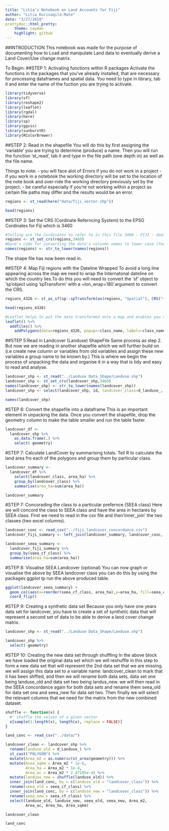---
title: "Litia's Notebook on Land Accounts for Fiji"
author: "Litia Kurisaqila-Mate"
date: "3/27/2018"
prettydoc::html_pretty:
    theme: cayman
    highlight: github
---

##INTRODUCTION
This notebook was made for the purpose of documenting how to Load and manipulate Land data to eventually derive a Land Cover/Use change matrix.

To Begin:
##STEP 1: Activating functions within R packages
Activate the functions in the packages that you've already installed, that are necessary for processing dataframes and spatial data. You need to type in library, tab it and enter the name of the fuction you are trying to activate.
```{r}
library(tidyverse)
library(sf)
library(reshape2)
library(leaflet)
library(rgdal)
library(here)
library(sp)
library(ggvis)
library(sunburstR)
library(RColorBrewer)
```
##STEP 2: Read in the shapefile
You will do this by first assigning the 'variable' you are trying to determine (produce) a name. Then you will run the function 'st_read', tab it and type in the file path (one depth in) as well as the file name.

Things to note:
- you will face alot of Errors if you do not work in a project
-if you work in a notebook the working directory will be set to the location of the note book and over-ride the working directory previously set by the project.
- be careful especially if you're not working within a project as certain file paths may differ and the results would be an error.

```{r}
regions <- st_read(here("data/fiji_vector.shp"))
```

```{r}

head(regions)

```

##STEP 3: Set the CRS (Cordinate Referncing System) to the EPSG Cordinates for Fiji which is 3460
```{r}
#Telling are the Cordinates to refer to in this file 3460 - FIJI - does not necessarily reproject or change the data
regions <- st_set_crs(regions,3460)
#Dave's code for converting the data's colunmn names to lower case (form he finds easier to work with)
names(regions) <- str_to_lower(names(regions))

```


The shape file has now been read in.

##STEP 4: Map Fiji regions with the Dateline Wrapped
To avoid a long line appearing across the map we need to wrap the Internatonal dateline on which the country lies.To do this you will need to convert the 'sf' object to 'sp'object using 'spTransform' with a +lon_wrap=180`argument to convert the CRS.
```{r}
regions_4326 <- st_as_sf(sp::spTransform(as(regions, "Spatial"), CRS("+init=epsg:4326 +lon_wrap=180")))

head(regions_4326)

#Leaflet helps to put the data transformed onto a map and enables you to visualose the polygons column as a whole and label the regions using divisions with popup names of the provinces.
leaflet() %>%
  addTiles() %>%
    addPolygons(data=regions_4326, popup=~class_name, label=~class_name)

```

##STEP 5:Read in Landcover (Landuse) ShapeFile
Same process as step 2. But now we are reading in another shapefile which we will further build on (i.e create new column or variables from old variables and assign these new variables a group name to be known by.) This is where we begin the process of unpacking the data and organise it in a way that is tidy and easy to read and analyse.

```{r}
landcover_shp <- st_read("../Landuse Data_Shape/Landuse.shp")
landcover_shp <- st_set_crs(landcover_shp,3460)
names(landcover_shp) <- str_to_lower(names(landcover_shp))
landcover_shp <- select(landcover_shp, id, landcover_class=d_landuse_, area_ha, geometry)

names(landcover_shp)
```

#STEP 6: Convert the shapefile into a dataframe
This is an important element in unpacking the data. Once you convert the shapefile, drop the geometry column to make the table smaller and run the table faster.

```{r}
landcover_df <-
  landcover_shp %>%
    as.data.frame(.) %>%
    select(-geometry)
```

#STEP 7: Calculate LandCover by summarising totals.
Tell R to calculate the land area fro each of the polygons and group them by particular  class.

```{r}
landcover_summary <-
  landcover_df %>%
    select(landcover_class, area_ha) %>%
    group_by(landcover_class) %>%
    summarise(area_ha=sum(area_ha))

landcover_summary
```

#STEP 7: Concorading the class to a particular prefernce (SEEA class)
 Here we will concord the class to SEEA class and have the area in hectares by SEEA class.
 First we need to read in the csv file and then'inner_join' the two classes (two excel columns).


```{r}
landcover_conc <- read_csv("../fiji_landcover_concordance.csv")
landcover_fiji_summary <- left_join(landcover_summary, landcover_conc, by="landcover_class")

landcover_seea_summary <-
  landcover_fiji_summary %>%
  group_by(seea_cf_class) %>%
  summarise(area_ha=sum(area_ha))

```
#STEP 8: Visualise SEEA Landcover (optional)
You can now graph or visualise the above by SEEA landcover class you can do this by using the packages ggplot tp run the above produced table.

```{r}
ggplot(landcover_seea_summary) +
  geom_col(aes(x=reorder(seea_cf_class, area_ha),y=area_ha, fill=seea_cf_class), show.legend=F) +
  coord_flip()
```
#STEP 9: Creating a synthetic data set
Because you only have one years data set for landcover, you have to create a set of synthetic data that will represent a second set of data to be able to derive a land cover change matrix.
```{r}
landcover_shp <- st_read("../Landuse Data_Shape/Landuse.shp")

landcover_shp %>%
  select(-geometry)

```
#STEP 10: Creating the new data set through shuffling
In the above block we have loaded the original data set which we will reshuffle in this step to form a new data set that will represent the 2nd data set that we are missing. we will assign this data set to a variable name: landcover_clean to mark that it has been shffled, and then we will rename both data sets, data set one being landuse_old and data set two being landus_new. we will then read in the SEEA concordance again for both data sets and rename them seea_old for data set one and seea_new for data set two. Then finally we will select the relevant columns that we need for the matrix from the new combined dataset.
```{r}
shuffle <- function(x) {
  #' shuffle the values of a given vector
  x[sample(1:length(x), length(x), replace = FALSE)]
}

land_conc <- read_csv("../data/")

landcover_clean <- landcover_shp %>%
  rename(landuse_old = d_Landuse_) %>%
  st_cast("POLYGON") %>%
  mutate(Area_m2 = as.numeric(st_area(geometry))) %>%
  mutate(Area_sqkm = Area_m2 * 1e-6,
         Area_ha = Area_m2 * 1e-4,
         Area_ac = Area_m2 * 2.47105e-4) %>%
  mutate(landuse_new = shuffle(landuse_old)) %>%
  inner_join(land_conc, by = c(landuse_old = "landcover_class")) %>%
  rename(seea_old = seea_cf_class) %>%
  inner_join(land_conc, by = c(landuse_new = "landcover_class")) %>%
  rename(seea_new = seea_cf_class) %>%
  select(landuse_old, landuse_new, seea_old, seea_new, Area_m2,
         Area_ac, Area_ha, Area_sqkm)

landcover_clean
```

```{r}
land_conc
```
